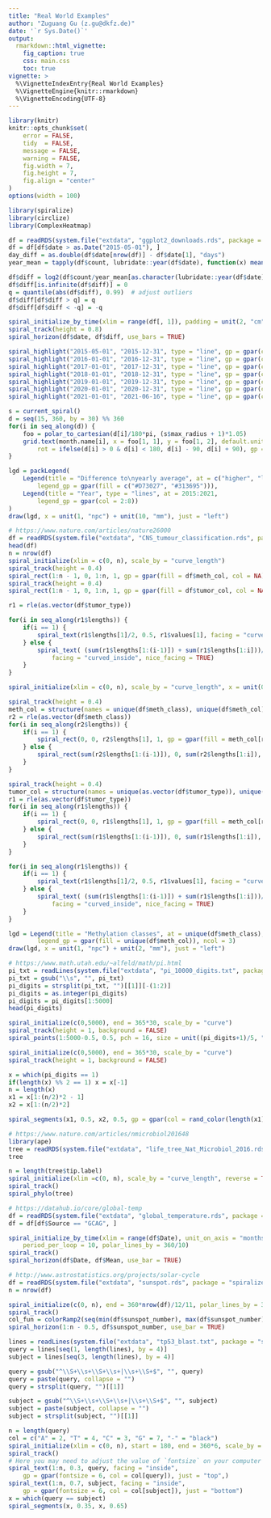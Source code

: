 ```yaml
---
title: "Real World Examples"
author: "Zuguang Gu (z.gu@dkfz.de)"
date: '`r Sys.Date()`'
output: 
  rmarkdown::html_vignette:
    fig_caption: true
    css: main.css
    toc: true
vignette: >
  %\VignetteIndexEntry{Real World Examples}
  %\VignetteEngine{knitr::rmarkdown}
  %\VignetteEncoding{UTF-8}
---
```


```r
library(knitr)
knitr::opts_chunk$set(
    error = FALSE,
    tidy  = FALSE,
    message = FALSE,
    warning = FALSE,
    fig.width = 7,
    fig.height = 7,
    fig.align = "center"
)
options(width = 100)
```


```r
library(spiralize)
library(circlize)
library(ComplexHeatmap)
```


```r
df = readRDS(system.file("extdata", "ggplot2_downloads.rds", package = "spiralize"))
df = df[df$date > as.Date("2015-05-01"), ]
day_diff = as.double(df$date[nrow(df)] - df$date[1], "days")
year_mean = tapply(df$count, lubridate::year(df$date), function(x) mean(x[x > 0]))

df$diff = log2(df$count/year_mean[as.character(lubridate::year(df$date))])
df$diff[is.infinite(df$diff)] = 0
q = quantile(abs(df$diff), 0.99)  # adjust outliers
df$diff[df$diff > q] = q
df$diff[df$diff < -q] = -q

spiral_initialize_by_time(xlim = range(df[, 1]), padding = unit(2, "cm"))
spiral_track(height = 0.8)
spiral_horizon(df$date, df$diff, use_bars = TRUE)

spiral_highlight("2015-05-01", "2015-12-31", type = "line", gp = gpar(col = 2))
spiral_highlight("2016-01-01", "2016-12-31", type = "line", gp = gpar(col = 3))
spiral_highlight("2017-01-01", "2017-12-31", type = "line", gp = gpar(col = 4))
spiral_highlight("2018-01-01", "2018-12-31", type = "line", gp = gpar(col = 5))
spiral_highlight("2019-01-01", "2019-12-31", type = "line", gp = gpar(col = 6))
spiral_highlight("2020-01-01", "2020-12-31", type = "line", gp = gpar(col = 7))
spiral_highlight("2021-01-01", "2021-06-16", type = "line", gp = gpar(col = 8))

s = current_spiral()
d = seq(15, 360, by = 30) %% 360
for(i in seq_along(d)) {
    foo = polar_to_cartesian(d[i]/180*pi, (s$max_radius + 1)*1.05)
    grid.text(month.name[i], x = foo[1, 1], y = foo[1, 2], default.unit = "native",
        rot = ifelse(d[i] > 0 & d[i] < 180, d[i] - 90, d[i] + 90), gp = gpar(fontsize = 10))
}

lgd = packLegend(
    Legend(title = "Difference to\nyearly average", at = c("higher", "lower"),
        legend_gp = gpar(fill = c("#D73027", "#313695"))),
    Legend(title = "Year", type = "lines", at = 2015:2021,
        legend_gp = gpar(col = 2:8))
)
draw(lgd, x = unit(1, "npc") + unit(10, "mm"), just = "left")
```


```r
# https://www.nature.com/articles/nature26000
df = readRDS(system.file("extdata", "CNS_tumour_classification.rds", package = "spiralize"))
head(df)
n = nrow(df)
spiral_initialize(xlim = c(0, n), scale_by = "curve_length")
spiral_track(height = 0.4)
spiral_rect(1:n - 1, 0, 1:n, 1, gp = gpar(fill = df$meth_col, col = NA))
spiral_track(height = 0.4)
spiral_rect(1:n - 1, 0, 1:n, 1, gp = gpar(fill = df$tumor_col, col = NA))

r1 = rle(as.vector(df$tumor_type))

for(i in seq_along(r1$lengths)) {
    if(i == 1) {
        spiral_text(r1$lengths[1]/2, 0.5, r1$values[1], facing = "curved_inside", nice_facing = TRUE)
    } else {
        spiral_text( (sum(r1$lengths[1:(i-1)]) + sum(r1$lengths[1:i]))/2, 0.5, r1$values[i], 
            facing = "curved_inside", nice_facing = TRUE)
    }
}
```

```r
spiral_initialize(xlim = c(0, n), scale_by = "curve_length", x = unit(0, "npc"), just = "left")

spiral_track(height = 0.4)
meth_col = structure(names = unique(df$meth_class), unique(df$meth_col))
r2 = rle(as.vector(df$meth_class))
for(i in seq_along(r2$lengths)) {
    if(i == 1) {
        spiral_rect(0, 0, r2$lengths[1], 1, gp = gpar(fill = meth_col[r2$values[1]], col = NA))
    } else {
        spiral_rect(sum(r2$lengths[1:(i-1)]), 0, sum(r2$lengths[1:i]), 1, gp = gpar(fill = meth_col[r2$values[i]], col = NA))
    }
}

spiral_track(height = 0.4)
tumor_col = structure(names = unique(as.vector(df$tumor_type)), unique(df$tumor_col))
r1 = rle(as.vector(df$tumor_type))
for(i in seq_along(r1$lengths)) {
    if(i == 1) {
        spiral_rect(0, 0, r1$lengths[1], 1, gp = gpar(fill = meth_col[r1$values[1]], col = NA))
    } else {
        spiral_rect(sum(r1$lengths[1:(i-1)]), 0, sum(r1$lengths[1:i]), 1, gp = gpar(fill = tumor_col[r1$values[i]], col = NA))
    }
}

for(i in seq_along(r1$lengths)) {
    if(i == 1) {
        spiral_text(r1$lengths[1]/2, 0.5, r1$values[1], facing = "curved_inside", nice_facing = TRUE)
    } else {
        spiral_text( (sum(r1$lengths[1:(i-1)]) + sum(r1$lengths[1:i]))/2, 0.5, r1$values[i], 
            facing = "curved_inside", nice_facing = TRUE)
    }
}

lgd = Legend(title = "Methylation classes", at = unique(df$meth_class),
        legend_gp = gpar(fill = unique(df$meth_col)), ncol = 3)
draw(lgd, x = unit(1, "npc") + unit(2, "mm"), just = "left")
```


```r
# https://www.math.utah.edu/~alfeld/math/pi.html
pi_txt = readLines(system.file("extdata", "pi_10000_digits.txt", package = "spiralize"))
pi_txt = gsub("\\s", "", pi_txt)
pi_digits = strsplit(pi_txt, "")[[1]][-(1:2)]
pi_digits = as.integer(pi_digits)
pi_digits = pi_digits[1:5000]
head(pi_digits)

spiral_initialize(c(0,5000), end = 365*30, scale_by = "curve")
spiral_track(height = 1, background = FALSE)
spiral_points(1:5000-0.5, 0.5, pch = 16, size = unit((pi_digits+1)/5, "mm"), gp = gpar(col = pi_digits + 1))
```

```r
spiral_initialize(c(0,5000), end = 365*30, scale_by = "curve")
spiral_track(height = 1, background = FALSE)

x = which(pi_digits == 1)
if(length(x) %% 2 == 1) x = x[-1]
n = length(x)
x1 = x[1:(n/2)*2 - 1]
x2 = x[1:(n/2)*2]

spiral_segments(x1, 0.5, x2, 0.5, gp = gpar(col = rand_color(length(x1)), lwd = runif(length(x1), min = 0.5, max = 6)))
```

```r
# https://www.nature.com/articles/nmicrobiol201648
library(ape)
tree = readRDS(system.file("extdata", "life_tree_Nat_Microbiol_2016.rds", package = "spiralize"))
tree

n = length(tree$tip.label)
spiral_initialize(xlim =c(0, n), scale_by = "curve_length", reverse = TRUE)
spiral_track()
spiral_phylo(tree)
```


```r
# https://datahub.io/core/global-temp
df = readRDS(system.file("extdata", "global_temperature.rds", package = "spiralize"))
df = df[df$Source == "GCAG", ]

spiral_initialize_by_time(xlim = range(df$Date), unit_on_axis = "months", 
    period_per_loop = 10, polar_lines_by = 360/10)
spiral_track()
spiral_horizon(df$Date, df$Mean, use_bar = TRUE)
```


```r
# http://www.astrostatistics.org/projects/solar-cycle
df = readRDS(system.file("extdata", "sunspot.rds", package = "spiralize"))
n = nrow(df)

spiral_initialize(c(0, n), end = 360*nrow(df)/12/11, polar_lines_by = 360/11)
spiral_track()
col_fun = colorRamp2(seq(min(df$sunspot_number), max(df$sunspot_number), length = 3), c("blue", "white", "red"))
spiral_horizon(1:n - 0.5, df$sunspot_number, use_bar = TRUE)
```



```r
lines = readLines(system.file("extdata", "tp53_blast.txt", package = "spiralize"))
query = lines[seq(1, length(lines), by = 4)]
subject = lines[seq(3, length(lines), by = 4)]

query = gsub("^\\S+\\s+\\S+\\s+|\\s+\\S+$", "", query)
query = paste(query, collapse = "")
query = strsplit(query, "")[[1]]

subject = gsub("^\\S+\\s+\\S+\\s+|\\s+\\S+$", "", subject)
subject = paste(subject, collapse = "")
subject = strsplit(subject, "")[[1]]

n = length(query)
col = c("A" = 2, "T" = 4, "C" = 3, "G" = 7, "-" = "black")
spiral_initialize(xlim = c(0, n), start = 180, end = 360*6, scale_by = "curve")
spiral_track()
# Here you may need to adjust the value of `fontsize` on your computer
spiral_text(1:n, 0.3, query, facing = "inside", 
    gp = gpar(fontsize = 6, col = col[query]), just = "top",)
spiral_text(1:n, 0.7, subject, facing = "inside", 
    gp = gpar(fontsize = 6, col = col[subject]), just = "bottom")
x = which(query == subject)
spiral_segments(x, 0.35, x, 0.65)
```


